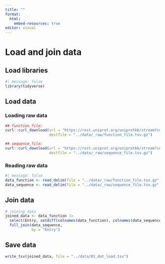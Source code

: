 ```yaml
---
title: ""
format:
  html:
    embed-resources: true
editor: visual
---
```


# Load and join data

## Load libraries

```r
#| message: false
library(tidyverse)
```

## Load data

### Loading raw data

```r
## function_file:
curl::curl_download(url = "https://rest.uniprot.org/uniprotkb/stream?compressed=true&fields=accession%2Creviewed%2Cid%2Cgene_names%2Corganism_name%2Cprotein_name%2Ccc_cofactor%2Ccc_catalytic_activity%2Cph_dependence%2Ccc_pathway%2Ccc_function%2Cec%2Ctemp_dependence%2Cgo_f%2Ccc_subcellular_location%2Cft_transmem%2Cft_intramem%2Cprotein_families&format=tsv&query=%28%28taxonomy_id%3A9606%29+OR+%28taxonomy_id%3A10090%29%29+AND+%28reviewed%3Atrue%29",
                    destfile = "../data/_raw/function_file.tsv.gz")

## sequence_file:
curl::curl_download(url = "https://rest.uniprot.org/uniprotkb/stream?compressed=true&fields=accession%2Creviewed%2Cid%2Cgene_names%2Corganism_name%2Cprotein_name%2Clength%2Cmass%2Csequence%2Cft_act_site%2Cft_binding&format=tsv&query=%28%28taxonomy_id%3A9606%29+OR+%28taxonomy_id%3A10090%29%29+AND+%28reviewed%3Atrue%29",
                    destfile = "../data/_raw/sequence_file.tsv.gz")
```

### Reading raw data

```r
#| message: false
data_function <- read_delim(file = "../data/_raw/function_file.tsv.gz", delim = "\t")
data_sequence <- read_delim(file = "../data/_raw/sequence_file.tsv.gz", delim = "\t")
```

## Join data

```r
# joining data
joined_data <- data_function |>
  select(Entry, setdiff(colnames(data_function), colnames(data_sequence))) |>
  full_join(data_sequence,
            by = "Entry")
```

## Save data

```r
write_tsv(joined_data, file = "../data/01_dat_load.tsv")
```
